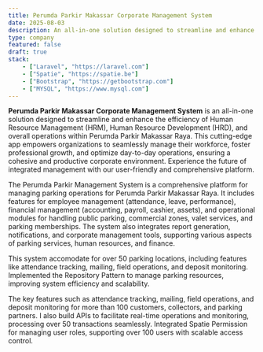 ```yaml
---
title: Perumda Parkir Makassar Corporate Management System
date: 2025-08-03
description: An all-in-one solution designed to streamline and enhance the efficiency of Human Resource Management (HRM), Human Resource Development (HRD), and overall operations within Perumda Parkir Makassar Raya.
type: company
featured: false
draft: true
stack:
    - ["Laravel", "https://laravel.com"]
    - ["Spatie", "https://spatie.be"]
    - ["Bootstrap", "https://getbootstrap.com"]
    - ["MYSQL", "https://www.mysql.com"]
---
```


**Perumda Parkir Makassar Corporate Management System** is an all-in-one solution designed to streamline and enhance the efficiency of Human Resource Management (HRM), Human Resource Development (HRD), and overall operations within Perumda Parkir Makassar Raya. This cutting-edge app empowers organizations to seamlessly manage their workforce, foster professional growth, and optimize day-to-day operations, ensuring a cohesive and productive corporate environment. Experience the future of integrated management with our user-friendly and comprehensive platform.


The Perumda Parkir Management System is a comprehensive platform for managing parking operations for Perumda Parkir Makassar Raya. It includes features for employee management (attendance, leave, performance), financial management (accounting, payroll, cashier, assets), and operational modules for handling public parking, commercial zones, valet services, and parking memberships. The system also integrates report generation, notifications, and corporate management tools, supporting various aspects of parking services, human resources, and finance.

This system accomodate for over 50 parking locations, including features like attendance tracking, mailing, field operations, and deposit monitoring. Implemented the Repository Pattern to manage parking resources, improving system efficiency and scalability.

The key features such as attendance tracking, mailing, field operations, and deposit monitoring for more than 100 customers, collectors, and parking partners. I also build APIs to facilitate real-time operations and monitoring, processing over 50 transactions seamlessly. Integrated Spatie Permission for managing user roles, supporting over 100 users with scalable access control.